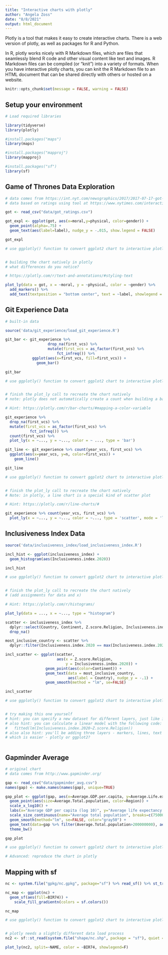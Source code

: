 ```yaml
---
title: "Interactive charts with plotly"
author: "Angela Zoss"
date: "8/8/2021"
output: html_document
---
```


Plotly is a tool that makes it easy to create interactive charts. There is a web version of plotly, as well as packages for R and Python.

In R, plotly works nicely with R Markdown files, which are files that seamlessly blend R code and other visual content like text and images. R Markdown files can be compiled (or "knit") into a variety of formats. When you have interactive plotly charts, you can knit the R Markdown file to an HTML document that can be shared directly with others or hosted on a website.

```r
knitr::opts_chunk$set(message = FALSE, warning = FALSE)
```

## Setup your environment

```r

# Load required libraries

library(tidyverse)
library(plotly)

#install.packages("maps")
library(maps)

#install.packages("mapproj")
library(mapproj)

#install.packages("sf")
library(sf)


```

## Game of Thrones Data Exploration

```r

# data comes from https://int.nyt.com/newsgraphics/2017/2017-07-17-got-matrix/mean.json
# data based on ratings using tool at https://www.nytimes.com/interactive/2017/08/09/upshot/game-of-thrones-chart.html

got <- read_csv("data/got_ratings.csv")

got_expl <- ggplot(got, aes(x=moral,y=physical, color=gender)) + 
  geom_point(alpha=.75) + 
  geom_text(aes(label=label), nudge_y = -.015, show.legend = FALSE)

got_expl

```


```r

# use ggplotly() function to convert ggplot2 chart to interactive plotly chart



```

```r

# building the chart natively in plotly
# what differences do you notice?

# https://plotly.com/r/text-and-annotations/#styling-text

plot_ly(data = got, x = ~moral, y = ~physical, color = ~gender) %>%
  add_markers() %>%
  add_text(textposition = "bottom center", text = ~label, showlegend = FALSE)

```

## Git Experience Data

```r

# built-in data

source('data/git_experience/load_git_experience.R')

git_bar <- git_experience %>%
                   drop_na(first_vcs) %>%
                   mutate(first_vcs = as_factor(first_vcs) %>% 
                       fct_infreq()) %>%
            ggplot(aes(x=first_vcs, fill=first_vcs)) +
              geom_bar()

git_bar

```

```r

# use ggplotly() function to convert ggplot2 chart to interactive plotly chart



```

```r

# finish the plot_ly call to recreate the chart natively
# note: plotly does not automatically create a count when building a bar chart

# Hint: https://plotly.com/r/bar-charts/#mapping-a-color-variable

git_experience %>%
  drop_na(first_vcs) %>%
  mutate(first_vcs = as_factor(first_vcs) %>% 
           fct_infreq()) %>%
  count(first_vcs) %>%
  plot_ly(x = ~..., y = ~..., color = ~ ..., type = 'bar')

```

```r

git_line <- git_experience %>% count(year_vcs, first_vcs) %>%
  ggplot(aes(x=year_vcs, y=n, color=first_vcs)) +
    geom_line()

git_line

```

```r

# use ggplotly() function to convert ggplot2 chart to interactive plotly chart



```

```r

# finish the plot_ly call to recreate the chart natively
# Note: in plotly, a line chart is a special kind of scatter plot

# Hint: https://plotly.com/r/line-charts/#

git_experience %>% count(year_vcs, first_vcs) %>%
  plot_ly(x = ~..., y = ~..., color = ~..., type = 'scatter', mode = 'lines')

```

## Inclusiveness Index Data

```r

source('data/inclusiveness_index/load_inclusiveness_index.R')

incl_hist <- ggplot(inclusiveness_index) +
  geom_histogram(aes(Inclusiveness.index.2020))

incl_hist

```

```r

# use ggplotly() function to convert ggplot2 chart to interactive plotly chart



```

```r

# finish the plot_ly call to recreate the chart natively
# (add assignments for data and x)

# Hint: https://plotly.com/r/histograms/

plot_ly(data = ..., x = ~..., type = "histogram")

```

```r

scatter <- inclusiveness_index %>% 
  dplyr::select(Country, Continent, Z.score.Religion, Inclusiveness.index.2020) %>% 
  drop_na()

most_inclusive_country <- scatter %>%
  dplyr::filter(Inclusiveness.index.2020 == max(Inclusiveness.index.2020, na.rm=TRUE))

incl_scatter <- ggplot(scatter, 
                       aes(x = Z.score.Religion, 
                           y = Inclusiveness.index.2020)) +
                  geom_point(aes(color=Continent)) +
                  geom_text(data = most_inclusive_country, 
                            aes(label = Country), nudge_y = -.1) +
                  geom_smooth(method = "lm", se=FALSE)

incl_scatter

```

```r

# use ggplotly() function to convert ggplot2 chart to interactive plotly chart



```

```r

# try making this one yourself
# hint: you can specify a new dataset for different layers, just like in ggplot2
# also hint: you can calculate a linear model with the following code: 
#   fitted(lm(Inclusiveness.index.2020~Z.score.Religion))
# also also hint: you'll be adding three layers - markers, lines, text
# which is easier - plotly or ggplot2?



```

## Gapminder Average

```r

# original chart
# data comes from http://www.gapminder.org/

gap <- read_csv("data/gapminder_avg.csv")
names(gap) <- make.names(names(gap), unique=TRUE)

gap_plot <- ggplot(gap, aes(x=Average.GDP.per.capita, y=Average.Life.expectancy.at.birth)) +
  geom_point(aes(size=Average.Total.population, color=Region)) +
  scale_x_log10() + 
  labs(x="Average GDP per capita (log 10)", y="Average life expectancy at birth", title="Averages across all years of the traditional Gapminder dataset") +
  scale_size_continuous(name="Average total population", breaks=c(7500000,75000000,750000000),labels=c("7.5 million","75 million","750 million")) +
  geom_smooth(method="lm", se=FALSE, color="gray50") +
  geom_text(data=gap %>% filter(Average.Total.population>200000000), aes(label=Country)) +
  theme_bw()

gap_plot

```

```r

# use ggplotly() function to convert ggplot2 chart to interactive plotly chart


```

```r

# Advanced: reproduce the chart in plotly


```

## Mapping with sf

```r

nc <- system.file("gpkg/nc.gpkg", package="sf") %>% read_sf() %>% st_transform(32119)

nc_map <- ggplot(nc) +
  geom_sf(aes(fill=BIR74)) +
    scale_fill_gradientn(colors = sf.colors())

nc_map

```


```r

# use ggplotly() function to convert ggplot2 chart to interactive plotly chart



```


```r

# plotly needs a slightly different data load process
nc2 <- sf::st_read(system.file("shape/nc.shp", package = "sf"), quiet = TRUE)

plot_ly(nc2, split=~NAME, color = ~BIR74, showlegend=F)

```